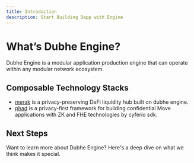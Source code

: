 ```yaml
---
title: Introduction
description: Start Building Dapp with Engine
---
```


# What’s Dubhe Engine?

Dubhe Engine is a modular application production engine that can operate within any modular network ecosystem.

## Composable Technology Stacks

- [merak](/engine/docs/merak) is a privacy-preserving DeFi liquidity hub built on dubhe engine.
- [phad](/engine/docs/phad) is a privacy-first framework for building confidential Move applications with ZK and FHE technologies by cyferio sdk.

## Next Steps

Want to learn more about Dubhe Engine? Here's a deep dive on what we think makes it special.
